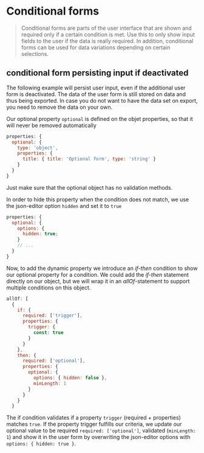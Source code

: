 
<Meta title="Cookbook/ConditionalForms" />

# Conditional forms

> Conditional forms are parts of the user interface that are shown and required only if a certain condition is met. Use this to only show input fields to the user if the data is really required. In addition, conditional forms can be used for data variations depending on certain selections.

<!-- This library stays fully compatible to json-schema specifications where possible. In the context of user views, this might not always be the wanted behaviour. For example: If a user deactivates a conditional input field, we would want to store this value in case it is restored later on. -->

## conditional form persisting input if deactivated

The following example will persist user input, even if the additional user form is deactivated. The data of the user form is still stored on data and thus being exported. In case you do not want to have the data set on export, you need to remove the data on your own.

<Canvas>
  <JsonForm
    options={{ title: false }}
    addOptionalProps={false}
    schema={{
      type: 'object',
      title: 'allOf with single if-then-else statements',
      required: ['trigger'],
      properties: {
        trigger: {
          title: 'show optional schema',
          type: 'boolean',
          default: false
        },
        optional: {
          options: { hidden: true, title: false },
          type: 'object',
          properties: {
            title: {
              title: 'Optional form',
              type: 'string'
            }
          }
        }
      },
      allOf: [
        {
          if: {
            required: ['trigger'],
            properties: {
              trigger: {
                const: true
              }
            }
          },
          then: {
            required: ['optional'],
            properties: {
              optional: {
                options: { hidden: false },
                minLength: 1
              }
            }
          }
        }
      ]
    }}
  />
</Canvas>

Our optional property `optional` is defined on the objet properties, so that it will never be removed automatically

```js
properties: {
  optional: {
    type: 'object',
    properties: {
      title: { title: 'Optional form', type: 'string' }
    }
  }
}
```

Just make sure that the optional object has no validation methods.

In order to hide this property when the condition does not match, we use the json-editor option `hidden` and set it to `true`

```js
properties: {
  optional: {
    options: {
      hidden: true;
    }
    // ...
  }
}
```

Now, to add the dynamic property we introduce an _if-then_ condition to show our optional property for a condition. We could add the _if-then_ statement directly on our object, but we will wrap it in an _allOf_-statement to support multiple conditions on this object.

```js
allOf: [
  {
    if: {
      required: ['trigger'],
      properties: {
        trigger: {
          const: true
        }
      }
    },
    then: {
      required: ['optional'],
      properties: {
        optional: {
          options: { hidden: false },
          minLength: 1
        }
      }
    }
  }
```

The if condition validates if a property `trigger` (required + properties) matches `true`. If the property trigger fulfills our criteria, we update our optional value to be required `required: ['optional']`, validated (`minLength: 1`) and show it in the user form by overwriting the json-editor options with `options: { hidden: true }`.
